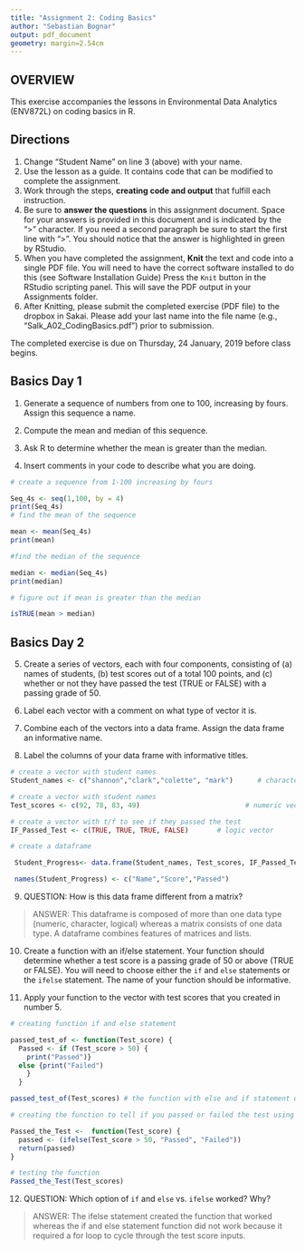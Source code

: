 ```yaml
---
title: "Assignment 2: Coding Basics"
author: "Sebastian Bognar"
output: pdf_document
geometry: margin=2.54cm
---
```


## OVERVIEW

This exercise accompanies the lessons in Environmental Data Analytics (ENV872L) on coding basics in R. 

## Directions
1. Change "Student Name" on line 3 (above) with your name.
2. Use the lesson as a guide. It contains code that can be modified to complete the assignment.
3. Work through the steps, **creating code and output** that fulfill each instruction.
4. Be sure to **answer the questions** in this assignment document.
Space for your answers is provided in this document and is indicated by the ">" character.
If you need a second paragraph be sure to start the first line with ">".
You should notice that the answer is highlighted in green by RStudio. 
6. When you have completed the assignment, **Knit** the text and code into a single PDF file.
You will need to have the correct software installed to do this (see Software Installation Guide)
Press the `Knit` button in the RStudio scripting panel.
This will save the PDF output in your Assignments folder.
8. After Knitting, please submit the completed exercise (PDF file) to the dropbox in Sakai. Please add your last name into the file name (e.g., "Salk_A02_CodingBasics.pdf") prior to submission.

The completed exercise is due on Thursday, 24 January, 2019 before class begins.

## Basics Day 1

1. Generate a sequence of numbers from one to 100, increasing by fours. Assign this sequence a name. 

2. Compute the mean and median of this sequence. 

3. Ask R to determine whether the mean is greater than the median. 

4. Insert comments in your code to describe what you are doing.

```r
# create a sequence from 1-100 increasing by fours 

Seq_4s <- seq(1,100, by = 4)
print(Seq_4s)
# find the mean of the sequence

mean <- mean(Seq_4s)
print(mean)

#find the median of the sequence

median <- median(Seq_4s)
print(median)

# figure out if mean is greater than the median

isTRUE(mean > median)

```

## Basics Day 2

5. Create a series of vectors, each with four components, consisting of (a) names of students, (b) test scores out of a total 100 points, and (c) whether or not they have passed the test (TRUE or FALSE) with a passing grade of 50.

6. Label each vector with a comment on what type of vector it is.

7. Combine each of the vectors into a data frame. Assign the data frame an informative name.

8. Label the columns of your data frame with informative titles.

```r
# create a vector with student names
Student_names <- c("shannon","clark","colette", "mark")      # character vector 

# create a vector with student names 
Test_scores <- c(92, 78, 83, 49)                          # numeric vector

# create a vector with t/f to see if they passed the test    
IF_Passed_Test <- c(TRUE, TRUE, TRUE, FALSE)       # logic vector

# create a dataframe 

 Student_Progress<- data.frame(Student_names, Test_scores, IF_Passed_Test)

 names(Student_Progress) <- c("Name","Score","Passed")
```

9. QUESTION: How is this data frame different from a matrix?

> ANSWER: This dataframe is composed of more than one data type (numeric, character, logical) whereas a matrix consists of one data type. A dataframe combines features of matrices and lists.

10. Create a function with an if/else statement. Your function should determine whether a test score is a passing grade of 50 or above (TRUE or FALSE). You will need to choose either the `if` and `else` statements or the `ifelse` statement. The name of your function should be informative.

11. Apply your function to the vector with test scores that you created in number 5. 

```r

# creating function if and else statement 

passed_test_of <- function(Test_score) {
  Passed <- if (Test_score > 50) {
    print("Passed")}
  else {print("Failed")
    }
  }

passed_test_of(Test_scores) # the function with else and if statement does not work because you are inputting more than one                                  value. You need to put in a for loop to cycle through the test scores.

# creating the function to tell if you passed or failed the test using ifelse

Passed_the_Test <-  function(Test_score) {
  passed <- (ifelse(Test_score > 50, "Passed", "Failed"))
  return(passed)
}

# testing the function
Passed_the_Test(Test_scores)


```

12. QUESTION: Which option of `if` and `else` vs. `ifelse` worked? Why?

> ANSWER: The ifelse statement created the function that worked whereas the if and else statement function did not work because it required a for loop to cycle through the test score inputs. 
